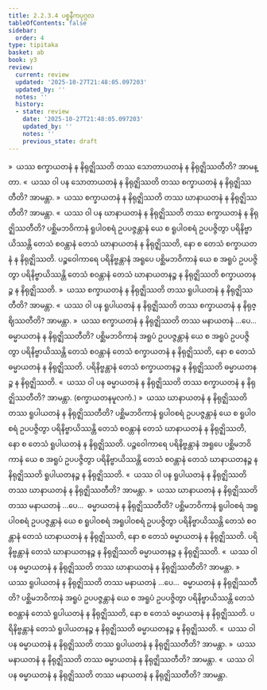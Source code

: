 ```yaml
---
title: 2.2.3.4 ပစ္စနီကပုဂ္ဂလ
tableOfContents: false
sidebar:
  order: 4
type: tipitaka
basket: ab
book: y3
review:
  current: review
  updated: '2025-10-27T21:48:05.097203'
  updated_by: ''
  notes: ''
  history:
  - state: review
    date: '2025-10-27T21:48:05.097203'
    updated_by: ''
    notes: ''
    previous_state: draft
---
```



<ReviewStatus review={frontmatter.review} showDetails={true} />

<HypothesisAnnotation frontmatter={frontmatter} />

<DynamicBreadcrumb />

<Division number="142" book="y3" e="ch" v="33" p="139">

<Paragraph number="1188" book="y3">
»  ယဿ စက္ခာယတနံ န နိရုဇ္ဈိဿတိ တဿ သောတာယတနံ န နိရုဇ္ဈိဿတီတိ? အာမန္တာ.
</Paragraph>

<Paragraph number="1189" book="y3">
«  ယဿ ဝါ ပန သောတာယတနံ န နိရုဇ္ဈိဿတိ တဿ စက္ခာယတနံ န နိရုဇ္ဈိဿတီတိ? အာမန္တာ.
</Paragraph>

<Paragraph number="1190" book="y3">
»  ယဿ စက္ခာယတနံ န နိရုဇ္ဈိဿတိ တဿ ဃာနာယတနံ န နိရုဇ္ဈိဿတီတိ? အာမန္တာ.
</Paragraph>

<Paragraph number="1191" book="y3">
«  ယဿ ဝါ ပန ဃာနာယတနံ န နိရုဇ္ဈိဿတိ တဿ စက္ခာယတနံ န နိရုဇ္ဈိဿတီတိ?
</Paragraph>

<Paragraph number="1192" book="y3">
ပစ္ဆိမဘဝိကာနံ ရူပါဝစရံ ဥပပဇ္ဇန္တာနံ ယေ စ ရူပါဝစရံ ဥပပဇ္ဇိတွာ ပရိနိဗ္ဗာယိဿန္တိ တေသံ စဝန္တာနံ တေသံ ဃာနာယတနံ န နိရုဇ္ဈိဿတိ, နော စ တေသံ စက္ခာယတနံ န နိရုဇ္ဈိဿတိ. ပဉ္စဝေါကာရေ ပရိနိဗ္ဗန္တာနံ အရူပေ ပစ္ဆိမဘဝိကာနံ ယေ စ အရူပံ ဥပပဇ္ဇိတွာ ပရိနိဗ္ဗာယိဿန္တိ တေသံ စဝန္တာနံ တေသံ ဃာနာယတနဉ္စ န နိရုဇ္ဈိဿတိ စက္ခာယတနဉ္စ န နိရုဇ္ဈိဿတိ.
</Paragraph>

<Paragraph number="1193" book="y3">
»  ယဿ စက္ခာယတနံ န နိရုဇ္ဈိဿတိ တဿ ရူပါယတနံ န နိရုဇ္ဈိဿတီတိ? အာမန္တာ.
</Paragraph>

<Paragraph number="1194" book="y3">
«  ယဿ ဝါ ပန ရူပါယတနံ န နိရုဇ္ဈိဿတိ တဿ စက္ခာယတနံ န နိရုဇ္ဈိဿတီတိ? အာမန္တာ.
</Paragraph>

<Paragraph number="1195" book="y3">
»  ယဿ စက္ခာယတနံ န နိရုဇ္ဈိဿတိ တဿ မနာယတနံ …ပေ…  ဓမ္မာယတနံ န နိရုဇ္ဈိဿတီတိ?
</Paragraph>

<Paragraph number="1196" book="y3">
ပစ္ဆိမဘဝိကာနံ အရူပံ ဥပပဇ္ဇန္တာနံ ယေ စ အရူပံ ဥပပဇ္ဇိတွာ ပရိနိဗ္ဗာယိဿန္တိ တေသံ စဝန္တာနံ တေသံ စက္ခာယတနံ န နိရုဇ္ဈိဿတိ, နော စ တေသံ ဓမ္မာယတနံ န နိရုဇ္ဈိဿတိ. ပရိနိဗ္ဗန္တာနံ တေသံ စက္ခာယတနဉ္စ န နိရုဇ္ဈိဿတိ ဓမ္မာယတနဉ္စ န နိရုဇ္ဈိဿတိ.
</Paragraph>

<Paragraph number="1197" book="y3">
«  ယဿ ဝါ ပန ဓမ္မာယတနံ န နိရုဇ္ဈိဿတိ တဿ စက္ခာယတနံ န နိရုဇ္ဈိဿတီတိ? အာမန္တာ. (စက္ခာယတနမူလကံ.)
</Paragraph>

</Division>
<Division number="143" book="y3" e="ch" v="33" p="140">

<Paragraph number="1198" book="y3">
»  ယဿ ဃာနာယတနံ န နိရုဇ္ဈိဿတိ တဿ ရူပါယတနံ န နိရုဇ္ဈိဿတီတိ?
</Paragraph>

<Paragraph number="1199" book="y3">
ပစ္ဆိမဘဝိကာနံ ရူပါဝစရံ ဥပပဇ္ဇန္တာနံ ယေ စ ရူပါဝစရံ ဥပပဇ္ဇိတွာ ပရိနိဗ္ဗာယိဿန္တိ တေသံ စဝန္တာနံ တေသံ ဃာနာယတနံ န နိရုဇ္ဈိဿတိ, နော စ တေသံ ရူပါယတနံ န နိရုဇ္ဈိဿတိ. ပဉ္စဝေါကာရေ ပရိနိဗ္ဗန္တာနံ အရူပေ ပစ္ဆိမဘဝိကာနံ ယေ စ အရူပံ ဥပပဇ္ဇိတွာ ပရိနိဗ္ဗာယိဿန္တိ တေသံ စဝန္တာနံ တေသံ ဃာနာယတနဉ္စ န နိရုဇ္ဈိဿတိ ရူပါယတနဉ္စ န နိရုဇ္ဈိဿတိ.
</Paragraph>

<Paragraph number="1200" book="y3">
«  ယဿ ဝါ ပန ရူပါယတနံ န နိရုဇ္ဈိဿတိ တဿ ဃာနာယတနံ န နိရုဇ္ဈိဿတီတိ? အာမန္တာ.
</Paragraph>

<Paragraph number="1201" book="y3">
»  ယဿ ဃာနာယတနံ န နိရုဇ္ဈိဿတိ တဿ မနာယတနံ …ပေ…  ဓမ္မာယတနံ န နိရုဇ္ဈိဿတီတိ?
</Paragraph>

<Paragraph number="1202" book="y3">
ပစ္ဆိမဘဝိကာနံ ရူပါဝစရံ အရူပါဝစရံ ဥပပဇ္ဇန္တာနံ ယေ စ ရူပါဝစရံ အရူပါဝစရံ ဥပပဇ္ဇိတွာ ပရိနိဗ္ဗာယိဿန္တိ တေသံ စဝန္တာနံ တေသံ ဃာနာယတနံ န နိရုဇ္ဈိဿတိ, နော စ တေသံ ဓမ္မာယတနံ န နိရုဇ္ဈိဿတိ. ပရိနိဗ္ဗန္တာနံ တေသံ ဃာနာယတနဉ္စ န နိရုဇ္ဈိဿတိ ဓမ္မာယတနဉ္စ န နိရုဇ္ဈိဿတိ.
</Paragraph>

<Paragraph number="1203" book="y3">
«  ယဿ ဝါ ပန ဓမ္မာယတနံ န နိရုဇ္ဈိဿတိ တဿ ဃာနာယတနံ န နိရုဇ္ဈိဿတီတိ? အာမန္တာ.
</Paragraph>

</Division>
<Division number="144" book="y3" e="ch" v="33" p="141">

<Paragraph number="1204" book="y3">
»  ယဿ ရူပါယတနံ န နိရုဇ္ဈိဿတိ တဿ မနာယတနံ …ပေ…  ဓမ္မာယတနံ န နိရုဇ္ဈိဿတီတိ?
</Paragraph>

<Paragraph number="1205" book="y3">
ပစ္ဆိမဘဝိကာနံ အရူပံ ဥပပဇ္ဇန္တာနံ ယေ စ အရူပံ ဥပပဇ္ဇိတွာ ပရိနိဗ္ဗာယိဿန္တိ တေသံ စဝန္တာနံ တေသံ ရူပါယတနံ န နိရုဇ္ဈိဿတိ, နော စ တေသံ ဓမ္မာယတနံ န နိရုဇ္ဈိဿတိ. ပရိနိဗ္ဗန္တာနံ တေသံ ရူပါယတနဉ္စ န နိရုဇ္ဈိဿတိ ဓမ္မာယတနဉ္စ န နိရုဇ္ဈိဿတိ.
</Paragraph>

<Paragraph number="1206" book="y3">
«  ယဿ ဝါ ပန ဓမ္မာယတနံ န နိရုဇ္ဈိဿတိ တဿ ရူပါယတနံ န နိရုဇ္ဈိဿတီတိ? အာမန္တာ.
</Paragraph>

</Division>
<Division number="145" book="y3" e="ch" v="33" p="141">

<Paragraph number="1207" book="y3">
»  ယဿ မနာယတနံ န နိရုဇ္ဈိဿတိ တဿ ဓမ္မာယတနံ န နိရုဇ္ဈိဿတီတိ? အာမန္တာ.
</Paragraph>

<Paragraph number="1208" book="y3">
«  ယဿ ဝါ ပန ဓမ္မာယတနံ န နိရုဇ္ဈိဿတိ တဿ မနာယတနံ န နိရုဇ္ဈိဿတီတိ? အာမန္တာ.
</Paragraph>
</Division>